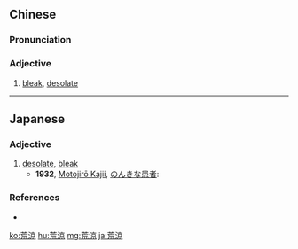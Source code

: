 {{also|荒凉}}
==Chinese==
{{zh-forms|s=荒凉}}

===Pronunciation===
{{zh-pron
|m=huāngliáng
|c=fong1 loeng4
|cat=a
}}

===Adjective===
{{zh-adj}}

# [[bleak]], [[desolate]]

----

==Japanese==
{{ja-kanjitab|こう|りょう|yomi=on}}

===Adjective===
{{ja-adj|decl=tari|こうりょう}}

# [[desolate]], [[bleak]]
#* '''1932''', [[:w:Motojirō Kajii|Motojirō Kajii]], [[:s:のんきな患者|のんきな患者]]:
#*: {{ja-usex|ただ自分一人が'''荒涼'''とした夜の時間のなかへ取り残される|ただ じぶん ひとり が '''こうりょう''' と した よる の じかん の なか へ とりのこされる|oneself being the only one left alone in the desolate hours of night}}

===References===
* {{R:Meikyo}}

[[ko:荒涼]]
[[hu:荒涼]]
[[mg:荒涼]]
[[ja:荒涼]]